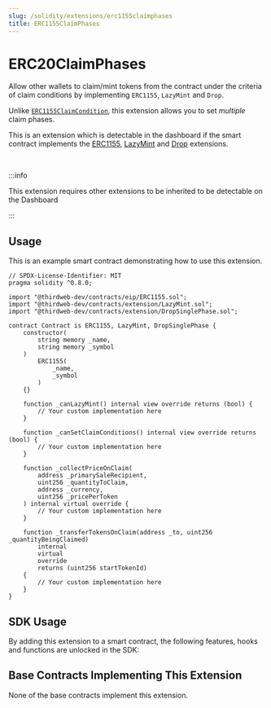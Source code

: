 ```yaml
---
slug: /solidity/extensions/erc1155claimphases
title: ERC1155ClaimPhases
---
```



# ERC20ClaimPhases

Allow other wallets to claim/mint tokens from the contract under the criteria of claim conditions by
implementing `ERC1155`, `LazyMint` and `Drop`. 

Unlike [`ERC1155ClaimCondition`](/solidity/extensions/erc1155claimconditions), this extension allows you to set *multiple* claim phases.

This is an extension which is detectable in the dashboard if the smart contract implements the 
[ERC1155](/solidity/extensions/erc1155), [LazyMint](/solidity/extensions/lazymint) and [Drop](/solidity/extensions/drop) extensions.


<div className="row">

<div style={{ marginLeft: 24 }}>

<ViewContractCodeButton
  link="https://github.com/thirdweb-dev/contracts/blob/main/contracts/eip/ERC1155.sol"
  name="ERC1155"
/>

</div>

<div style={{ marginLeft: 24 }}>

<ViewContractCodeButton
  link="https://github.com/thirdweb-dev/contracts/blob/main/contracts/extension/LazyMint.sol"
  name="LazyMint"
/>

</div>

<div style={{ marginLeft: 24 }}>

<ViewContractCodeButton
  link="https://github.com/thirdweb-dev/contracts/blob/main/contracts/extension/Drop.sol"
  name="Drop"
/>

</div>

</div>

<br/>

:::info

This extension requires other extensions to be inherited to be detectable on the Dashboard

:::

## Usage

This is an example smart contract demonstrating how to use this extension.

```solidity
// SPDX-License-Identifier: MIT
pragma solidity ^0.8.0;

import "@thirdweb-dev/contracts/eip/ERC1155.sol";
import "@thirdweb-dev/contracts/extension/LazyMint.sol";
import "@thirdweb-dev/contracts/extension/DropSinglePhase.sol";

contract Contract is ERC1155, LazyMint, DropSinglePhase {
    constructor(
        string memory _name,
        string memory _symbol
    )
        ERC1155(
            _name,
            _symbol
        )
    {}

    function _canLazyMint() internal view override returns (bool) {
        // Your custom implementation here
    }

    function _canSetClaimConditions() internal view override returns (bool) {
        // Your custom implementation here
    }

    function _collectPriceOnClaim(
        address _primarySaleRecipient,
        uint256 _quantityToClaim,
        address _currency,
        uint256 _pricePerToken
    ) internal virtual override {
        // Your custom implementation here
    }

    function _transferTokensOnClaim(address _to, uint256 _quantityBeingClaimed)
        internal
        virtual
        override
        returns (uint256 startTokenId)
    {
        // Your custom implementation here
    }
}
```

## SDK Usage

By adding this extension to a smart contract, the following features, hooks and functions are unlocked in the SDK:

<div className="row" style={{ marginBottom: 12 }}>
  <div className="col col--3" style={{ padding: 8 }}>
    <QuickstartCard
      name="React"
      link="/react/react.useclaimconditions"
      image="/assets/languages/react.png"
    />
  </div>
  <div className="col col--3" style={{ padding: 8 }}>
    <QuickstartCard
      name="TypeScript"
      link="/typescript/sdk.erc1155claimconditions"
      image="/assets/languages/typescript.png"
    />
  </div>
  <div className="col col--3" style={{ padding: 8 }}>
    <QuickstartCard
      name="Python"
      link="/python/nft-drop-claim-conditions"
      image="/assets/languages/python.png"
    />
  </div>
  <div className="col col--3" style={{ padding: 8 }}>
    <QuickstartCard
      name="Unity"
      link="/unity/erc1155claimconditions"
      image="/assets/languages/unity.webp"
    />
  </div>
</div>

## Base Contracts Implementing This Extension

None of the base contracts implement this extension.

